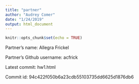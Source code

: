 ```yaml
---
title: "partner"
author: "Audrey Comer"
date: "1/24/2019"
output: html_document
---
```


```r
knitr::opts_chunk$set(echo = TRUE)
```

Partner's name: Allegra Frickel

Partner's Github username: acfrick

Latest commit: hw1.html

Commit id: 94c422f050b6a23cdb55103735dd6625d1876db6


